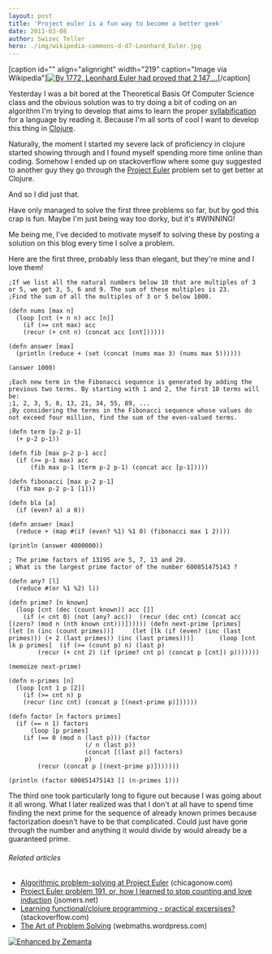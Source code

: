```yaml
---
layout: post
title: 'Project euler is a fun way to become a better geek'
date: 2011-03-08
author: Swizec Teller
hero: ./img/wikipedia-commons-d-d7-Leonhard_Euler.jpg
---
```

\[caption id="" align="alignright" width="219" caption="Image via Wikipedia"][![By 1772, Leonhard Euler had proved that 2,147,...](./img/wikipedia-commons-d-d7-Leonhard_Euler.jpg "By 1772, Leonhard Euler had proved that 2,147,...")](http://commons.wikipedia.org/wiki/File:Leonhard_Euler.jpg)\[/caption]



Yesterday I was a bit bored at the Theoretical Basis Of Computer Science class and the obvious solution was to try doing a bit of coding on an algorithm I'm trying to develop that aims to learn the proper [syllabification](http://en.wikipedia.org/wiki/Syllabification "Syllabification") for a language by reading it. Because I'm all sorts of cool I want to develop this thing in [Clojure](http://clojure.org "Clojure").



Naturally, the moment I started my severe lack of proficiency in clojure started showing through and I found myself spending more time online than coding. Somehow I ended up on stackoverflow where some guy suggested to another guy they go through the [Project Euler](http://projecteuler.net/ "Project Euler") problem set to get better at Clojure.



And so I did just that.



Have only managed to solve the first three problems so far, but by god this crap is fun. Maybe I'm just being way too dorky, but it's #WINNING!



Me being me, I've decided to motivate myself to solving these by posting a solution on this blog every time I solve a problem.



Here are the first three, probably less than elegant, but they're mine and I love them!

```
;If we list all the natural numbers below 10 that are multiples of 3 or 5, we get 3, 5, 6 and 9. The sum of these multiples is 23.
;Find the sum of all the multiples of 3 or 5 below 1000.

(defn nums [max n]
  (loop [cnt (+ n n) acc [n]]
    (if (>= cnt max) acc
	(recur (+ cnt n) (concat acc [cnt])))))

(defn answer [max]
  (println (reduce + (set (concat (nums max 3) (nums max 5))))))

(answer 1000)
```

```
;Each new term in the Fibonacci sequence is generated by adding the previous two terms. By starting with 1 and 2, the first 10 terms will be:
;1, 2, 3, 5, 8, 13, 21, 34, 55, 89, ...
;By considering the terms in the Fibonacci sequence whose values do not exceed four million, find the sum of the even-valued terms.

(defn term [p-2 p-1]
  (+ p-2 p-1))

(defn fib [max p-2 p-1 acc]
  (if (>= p-1 max) acc
      (fib max p-1 (term p-2 p-1) (concat acc [p-1]))))

(defn fibonacci [max p-2 p-1]
  (fib max p-2 p-1 [1]))

(defn bla [a]
  (if (even? a) a 0))

(defn answer [max]
  (reduce + (map #(if (even? %1) %1 0) (fibonacci max 1 2))))

(println (answer 4000000))
```

```
; The prime factors of 13195 are 5, 7, 13 and 29.
; What is the largest prime factor of the number 600851475143 ?

(defn any? [l]
  (reduce #(or %1 %2) l))

(defn prime? [n known]
  (loop [cnt (dec (count known)) acc []]
    (if (< cnt 0) (not (any? acc)) 	(recur (dec cnt) (concat acc [(zero? (mod n (nth known cnt)))]))))) (defn next-prime [primes]   (let [n (inc (count primes))]     (let [lk (if (even? (inc (last primes))) (+ 2 (last primes)) (inc (last primes)))]       (loop [cnt lk p primes] 	(if (>= (count p) n) (last p)
	    (recur (+ cnt 2) (if (prime? cnt p) (concat p [cnt]) p)))))))

(memoize next-prime)

(defn n-primes [n]
  (loop [cnt 1 p [2]]
    (if (>= cnt n) p
	(recur (inc cnt) (concat p [(next-prime p)])))))

(defn factor [n factors primes]
  (if (== n 1) factors
      (loop [p primes]
	(if (== 0 (mod n (last p))) (factor
				     (/ n (last p))
				     (concat [(last p)] factors)
				     p)
	    (recur (concat p [(next-prime p)]))))))

(println (factor 600851475143 [] (n-primes 1)))
```

The third one took particularly long to figure out because I was going about it all wrong. What I later realized was that I don't at all have to spend time finding the next prime for the sequence of already known primes because factorization doesn't have to be that complicated. Could just have gone through the number and anything it would divide by would already be a guaranteed prime.

###### Related articles

- [Algorithmic problem-solving at Project Euler](http://www.chicagonow.com/blogs/redeye-puzzler/2011/01/algorithmic-problem-solving-at-project-euler.html) (chicagonow.com)
- [Project Euler problem 191, or, how I learned to stop counting and love induction](http://jsomers.net/blog/project-euler-problem-191-or-how-i-learned-to-stop-counting-and-love-induction) (jsomers.net)
- [Learning functional/clojure programming - practical excersises?](http://stackoverflow.com/questions/2888041/learning-functional-clojure-programming-practical-excersises) (stackoverflow.com)
- [The Art of Problem Solving](http://webmaths.wordpress.com/2011/01/05/the-art-of-problem-solving/) (webmaths.wordpress.com)

[![Enhanced by Zemanta](http://img.zemanta.com/zemified_e.png?x-id=a5eeb452-e279-40b5-af44-b543f21f7cae)](http://www.zemanta.com/ "Enhanced by Zemanta")